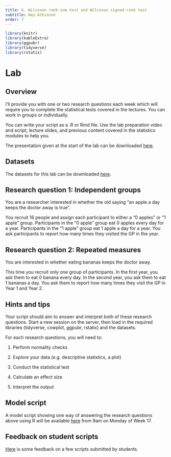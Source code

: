 ```yaml
---
title: 6. Wilcoxon rank-sum test and Wilcoxon signed-rank test
subtitle: Amy Atkinson
order: 7
---
```


```r
library(knitr)
library(kableExtra)
library(ggpubr)
library(tidyverse) 
library(rstatix)
```

<!---
# Lecture

This lecture comprises four parts: 

[Part 1](https://lancaster.cloud.panopto.eu/Panopto/Pages/Viewer.aspx?id=684b5810-663a-4a8b-8bd9-b27a00fb11de): This part covers an introduction to non-parametric tests and when they might be useful to consider.

[Part 2](https://lancaster.cloud.panopto.eu/Panopto/Pages/Viewer.aspx?id=b51ad7bd-122d-4304-b801-b27a00fb1166): This part covers how to test the assumption of normality with two independent groups.

[Part 3](https://lancaster.cloud.panopto.eu/Panopto/Pages/Viewer.aspx?id=176c6b52-8c36-485c-8ab9-b27a00fb1187): This part introduces you to the Wilcoxon rank-sum test. This includes when to use this test, the theory behind it, how the test statistic would be calculated manually, how to run the test in R, and how to interpret the output.

[Part 4](https://lancaster.cloud.panopto.eu/Panopto/Pages/Viewer.aspx?id=2a1ec20f-9eb3-42c1-8a0a-b27a00fb1115): This part covers how to test the assumption of normality with two repeated measures and also introduces you to the Wilcoxon signed-rank test, including when to use the test, the theory behind it, how to calculate the test statistic manually, how to run the test in R and how to interpret the output.

Download all the lecture slides [here](https://modules.lancaster.ac.uk/mod/folder/view.php?id=2507037) in both .pptx and .pdf format.

# Lab preparation

Before the lab, please watch the following short [video](https://lancaster.cloud.panopto.eu/Panopto/Pages/Viewer.aspx?id=25cf1ac6-7afc-4129-9ec4-b27a00fb10d0). This walks you through how to perform a Wilcoxon rank-sum test and Wilcoxon signed-rank test in R.

If you want to have a play around with the script yourself, the R markdown script and datasets can be downloaded [here](https://modules.lancaster.ac.uk/mod/folder/view.php?id=2507042).

--->

# Lab 

## Overview

I’ll provide you with one or two research questions each week which will require you to complete the statistical tests covered in the lectures. You can work in groups or individually.

You can write your script as a .R or Rmd file. Use the lab preparation video and script, lecture slides, and previous content covered in the statistics modules to help you.

The presentation given at the start of the lab can be downloaded [here](https://modules.lancaster.ac.uk/mod/resource/view.php?id=2602258&forceview=1).

## Datasets

The datasets for this lab can be downloaded [here](https://modules.lancaster.ac.uk/mod/folder/view.php?id=2507044). 

## Research question 1: Independent groups

You are a researcher interested in whether the old saying "an apple a day keeps the doctor away is true". 

You recruit 16 people and assign each participant to either a "0 apples" or "1 apple" group. Participants in the "0 apple" group eat 0 apples every day for a year. Participants in the "1 apple" group eat 1 apple a day for a year.  You ask participants to report how many times they visited the GP in the year.

## Research question 2: Repeated measures

You are interested in whether eating bananas keeps the doctor away. 

This time you recruit only one group of participants. In the first year, you ask them to eat 0 banana every day. In the second year, you ask them to eat 1 bananas a day. You ask them to report how many times they visit the GP in Year 1 and Year 2. 

## Hints and tips

Your script should aim to answer and interpret both of these research questions. 
Start a new session on the server, then load in the required libraries (tidyverse, cowplot, ggpubr, rstatix) and the datasets.

For each research questions, you will need to:

1. Perform normality checks

2. Explore your data (e.g. descriptive statistics, a plot)

3. Conduct the statistical test

4. Calculate an effect size

5. Interpret the output

## Model script 

A model script showing one way of answering the research questions above using R will be available [here](https://modules.lancaster.ac.uk/mod/resource/view.php?id=2507046) from 9am on Monday of Week 17.

## Feedback on student scripts

[Here](https://modules.lancaster.ac.uk/mod/folder/view.php?id=2507047) is some feedback on a few scripts submitted by students.

<!---
# Independent learning activities 

Below are some independent learning activities you can have a go at to help consolidate the content. These are optional, but recommended. Activity 1 is the WBA. Activities 2 and 3 are further activities to help you consolidate the content.

## Activity 1: The WBA

The WBA can be accessed [here](https://modules.lancaster.ac.uk/mod/quiz/view.php?id=2506933) from 13th February 2025. Each student gets three attempts. We recommend having a go at the WBA following the lecture and lab. We recommend saving at least one attempt for revision purposes close in time to the class test.

## Activity 2: Calculating test statistics manually

This activity is aimed at supporting your understanding of what the test statistics mean. The answers are below.

#### Wilcoxon rank-sum test

You are a researcher interested in whether the number of cups of coffee drank affects how many admin tasks participants can get done in an hour. You assign to one of two groups (drink 4 cups of coffee a day or drink 0 cups of coffee a day). After a week, you ask participants to come into the lab and ask them to complete a range of admin tasks. You count how many admin tasks they manage to complete. 

Here is the data:

```r
coffee_group <- c("4 cups", "4 cups", "4 cups", "0 cups", "0 cups", "0 cups", "0 cups")
admin_tasks <- c(5, 18, 14, 6, 4, 17, 14)
tab1 <- data.frame(coffee_group, admin_tasks)
knitr::kable(tab1, booktabs = TRUE, align=rep('c', 2)) %>%
  kable_styling(position = "center")
```

<span style="color:purple">**QUESTION 1: What is the test statistic?**</span>

::: {.callout-tip collapse="true"}
## Expand for hints!

To calculate this, you will need to work through the following steps:

- Rank the data

- Sum the ranks for each group

- Calculate the mean rank for each group

- Calculate the sum of ranks minus mean rank for each group

- Use this information to identify the test statistic

If you are still unsure, have another look at the lecture.

:::

<span style="color:purple">**QUESTION 2: What might R report as the test statistic and why?**</span>

#### Wilcoxon signed-rank test

You are a researcher interested in whether a reading intervention helps children. You assess children’s reading skills and then give them all an intensive reading intervention. You then measure their reading abilities again. 

Here is the data:

```r
Before_intervention <- c(23, 34, 67, 65, 21)
After_intervention <- c(27, 34, 91, 67, 44)
tab2 <- data.frame(Before_intervention, After_intervention)
knitr::kable(tab2, booktabs = TRUE, align=rep('c', 2)) %>%
  kable_styling(position = "center")
```

<span style="color:purple">**QUESTION 3: What is the test statistic?**</span>

::: {.callout-tip collapse="true"}
## Expand for hints!

To calculate this, you will need to work through the following steps:

- Calculate the difference between “Before intervention” and “After intervention”

- Note whether the difference is positive or negative

- Rank the difference

- Add up positive ranks and negative ranks

- Use this information to identify the test statistic

If you are still unsure, have another look at the lecture.
:::

<span style="color:purple">**QUESTION 4: What might R report as the test statistic and why?**</span>

### Activity 2 answers

#### Wilcoxon rank-sum test

<span style="color:purple">**QUESTION 1 ANSWER:**</span>

<span style="color:purple">Test statistic = 4.5</span>

<span style="color:purple">**QUESTION 2 ANSWER: What might R report as the test statistic and why?**</span>

<span style="color:purple">R reports the test statistic (*W*) as the sum of ranks minus the mean rank for the first factor level. R may therefore report the test statistic as 4.5 or 7.5.</span>

::: {.callout-tip collapse="true"}
## How were these answers calculated?

Here is the how these answers were computed:

**STEPS**:

**Rank the data:**

```r
Group <- c("4 cups", "4 cups", "4 cups", "0 cups", "0 cups", "0 cups", "0 cups")
Tasks_completed <- c(5, 18, 14, 6, 4, 17, 14)
Rank <- c(2, 7, 4.5, 3, 1, 6, 4.5)
tab3 <- data.frame(Group, Tasks_completed, Rank)
kable(tab3, booktabs = TRUE, align=rep('c', 3)) %>%
  kable_styling(position = "center")
```

**Sum the ranks per group:**

4 cups = 13.5

0 cups = 14.5

**Calculate the mean rank per group:**

4 cups = 3\*4 = 12. 12/2 = 6

0 cups = 4\*5 = 20. 20/2 = 10

**Calculate the sum of ranks minus mean rank per group:**

4 cups = 13.5-6 = 7.5

0 cups = 14.5-10 = 4.5

**Identify the test statistic:**

Test statistic = The lowest sum of ranks. Test statistic = 4.5

:::

#### Wilcoxon signed-rank test

<span style="color:purple">**QUESTION 3: What is the test statistic?"**</span>

<span style="color:purple">*V* = 0</span>

<span style="color:purple">**QUESTION 4: What might R report as the test statistic and why?**</span>

<span style="color:purple">*V* = 0 or 10. *V* is equal to the sum of positive ranks. But whether ranks are positive or negative depends on whether you enter “before” or “after” first into the wilcox.test function (as this determines whether you calculate the difference by doing before-after or after-before).</span>

::: {.callout-tip collapse="true"}
## How were these answers calculated?

Here is how these answers were computed:

**STEPS**:

**Calculate the difference between “Before intervention” and “After intervention”:**

```r
Before_intervention <- c(23, 34, 67, 65, 21)
After_intervention <- c(27, 34, 91, 67, 44)
Difference <- c(-4, "Exclude", -24, -2, -23)
tab4<- data.frame(Before_intervention, After_intervention, Difference)
kable(tab4, booktabs = TRUE, align=rep('c', 3)) %>%
  kable_styling(position = "center") 
```

**Note whether the difference is positive or negative:**

```r
Before_intervention <- c(23, 34, 67, 65, 21)
After_intervention <- c(27, 34, 91, 67, 44)
Difference <- c(-4, "Exclude", -24, -2, -23)
Sign <- c("Negative", "", "Negative", "Negative", "Negative")
tab5<- data.frame(Before_intervention, After_intervention, Difference, Sign)
kable(tab5, booktabs = TRUE, align=rep('c', 4)) %>%
  kable_styling(position = "center") 

```

**Rank the difference:**

```r
Before_intervention <- c(23, 34, 67, 65, 21)
After_intervention <- c(27, 34, 91, 67, 44)
Difference <- c(-4, "Exclude", -24, -2, -23)
Sign <- c("Negative", "", "Negative", "Negative", "Negative")
Rank <- c("2", "", "4", "1", "3")
tab6<- data.frame(Before_intervention, After_intervention, Difference, Sign, Rank)
kable(tab6, booktabs = TRUE, align=rep('c', 5)) %>%
  kable_styling(position = "center") 
```

**Add up positive ranks and negative ranks:**

Positive ranks: 0

Negative ranks: 10

**Identify the test statistic:**

*V* = 0

:::

## Activity 3: Interpreting R output

This activity is aimed at supporting your interpretation of R output. Part 1 uses an independent groups design. Part 2 uses a repeated measures design. Please note, this data are different to that used in Activity 2 (so the test statistics will be different). The answers are below.

#### 1. An independent groups design

You are a researcher interested in whether the number of cups of tea drank affects how many admin tasks participants can get done in an hour. You assign participants to one of two groups (drink 4 cups of tea a day or drink 0 cups of tea a day). After a week, you ask participants to come into the lab and ask them to complete a range of admin tasks. You count how many admin tasks they manage to complete. 

The R output is below:

##### Testing the assumption of normality 

###### Q-Q plots:

```r
tea_dataset <- read.csv("data/Wk6/l6_worksheet1.csv")

ggqqplot(tea_dataset, "admin_tasks", facet.by = "tea_group", conf.int = FALSE)
```

###### Shapiro-Wilk test:

```r
tea_dataset %>%
  group_by(tea_group) %>%
  shapiro_test(admin_tasks)
```

<span style="color:purple">**QUESTION 1: Is the assumption violated?**</span>

##### Descriptive statistics and model output:

Descriptive statistics:

```r
tea_dataset %>%
  group_by(tea_group) %>%
  summarise(med = median(admin_tasks),
            min = min(admin_tasks),
            max = max(admin_tasks),
            n())
```


Model output:

```r
model1 <- wilcox.test(admin_tasks ~ tea_group, data = tea_dataset, paired = FALSE)
model1


```
<span style="color:purple">**QUESTION 2: What can we conclude? Report in APA format.**</span>

<span style="color:purple">**QUESTION 3: How was the p-value calculated?**</span>

#### 2. A repeated measures design

You are a researcher interested in whether the amount of chocolate (in grams) eaten is different on a Saturday to a Monday. The R output is below:

##### Testing the assumption of normality 

Q-Q plot: 

```r
chocolate_dataset <- read.csv("data/Wk6/l6_worksheet2.csv")

chocolate_dataset$Difference <- chocolate_dataset$Saturday - chocolate_dataset$Monday

ggqqplot(chocolate_dataset, "Difference", conf.int = FALSE)

```

Shapiro-Wilk test:

```r
shapiro_test(chocolate_dataset$Difference)

```

<span style="color:purple">**QUESTION 4: Is the assumption violated?**</span>

##### Descriptive statistics and model output:

Descriptive statistics:

```r
chocolate_dataset %>%
  summarise(median_sat = median(Saturday), median_mon = median(Monday),
            min_sat = min(Saturday), min_mon = min(Monday),
            max_sat = max(Saturday), max_mon = max(Monday),
            n())
```
Model output:

```r
model2 <- wilcox.test(chocolate_dataset$Saturday, chocolate_dataset$Monday, paired = TRUE)
model2


```
<span style="color:purple">**QUESTION 5: What can we conclude? Report in APA format.**</span>

<span style="color:purple">**QUESTION 6: How was the p-value calculated?**</span>

### Activity 3 answers

#### 1. An independent groups design:

<span style="color:purple">**QUESTION 1: Is the assumption violated?**</span>

<span style="color:purple">0 cups: The assumption of normality is not violated. The dots generally follow the line well in the Q-Q plot and the Shapiro-Wilk test is non-significant.</span>

<span style="color:purple">4 cups: The assumption of normality is violated. Quite a few points deviate from the line in the Q-Q plot and the Shapiro-Wilk test is significant.</span>

<span style="color:purple">**QUESTION 2: What can we conclude? Report in APA format.**</span>

<span style="color:purple">The Wilcoxon rank-sum test revealed no significant difference between the number of admin tasks completed in the 4 cup group (Median = 17, Range = 1-35) and the 0 cup group (Median = 5.5, Range = 2-9; *W* = 17, *p* = .936).</span>

::: {.callout-note collapse="true"}
## Note
<span style="color:purple">In practice, you should also calculate the effect size and report that.</span>
:::

<span style="color:purple">**QUESTION 3: How was the p-value calculated?**</span>

<span style="color:purple">The normal approximation with continuity correction.</span>

#### 2. A repeated measures design

<span style="color:purple">**QUESTION 4: Is the assumption violated?**</span>

<span style="color:purple">The assumption of normality appears to be violated. Some points deviate a bit from the line in the Q-Q plot and the Shapiro-Wilk test is significant.</span>

<span style="color:purple">**QUESTION 5: What can we conclude? Report in APA format.**</span>

<span style="color:purple">The Wilcoxon signed-rank test revealed that participants ate significantly more grams of chocolate on Saturdays (Median = 232, Range = 230-235) than on Mondays (Median = 18; Range = 4-33), *V* = 36, *p* = .014.</span>

::: {.callout-note collapse="true"}
## Note
<span style="color:purple">In practice, you should also calculate the effect size and report that.</span>
:::

<span style="color:purple">**QUESTION 6: How was the p-value calculated?**</span>

<span style="color:purple">The normal approximation with continuity correction.</span>

# Asking questions

If you have any questions about this week's content, please post them on the discussion board [here](https://modules.lancaster.ac.uk/mod/forum/view.php?id=2506905). If you prefer to remain anonymous, you can post questions anonymously [here](https://lancasteruni.eu.qualtrics.com/jfe/form/SV_cCNtcyOuNhw62ai). I will then copy your question to the discussion forum and answer it there and/or cover it in next Q&A session.

--->
